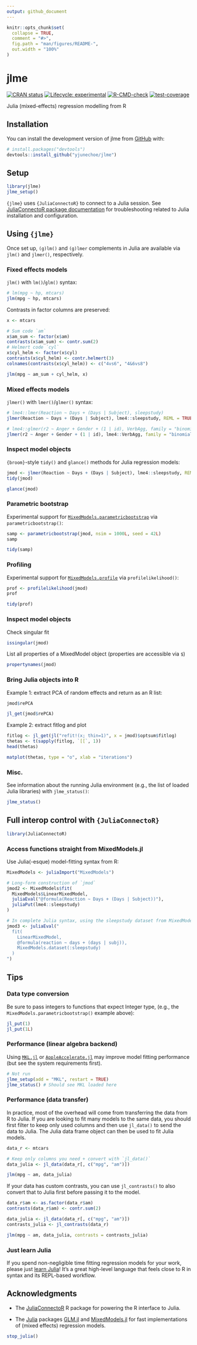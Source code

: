 ```yaml
---
output: github_document
---
```


<!-- README.md is generated from README.Rmd. Please edit that file -->

```r
knitr::opts_chunk$set(
  collapse = TRUE,
  comment = "#>",
  fig.path = "man/figures/README-",
  out.width = "100%"
)
```

# jlme

<!-- badges: start -->
[![CRAN status](https://www.r-pkg.org/badges/version/jlme)](https://CRAN.R-project.org/package=jlme)
[![Lifecycle: experimental](https://img.shields.io/badge/lifecycle-experimental-orange.svg)](https://lifecycle.r-lib.org/articles/stages.html#experimental)
[![R-CMD-check](https://github.com/yjunechoe/jlme/actions/workflows/R-CMD-check.yaml/badge.svg)](https://github.com/yjunechoe/jlme/actions/workflows/R-CMD-check.yaml)
[![test-coverage](https://github.com/yjunechoe/jlme/actions/workflows/test-coverage.yaml/badge.svg)](https://github.com/yjunechoe/jlme/actions/workflows/test-coverage.yaml)
<!-- badges: end -->

Julia (mixed-effects) regression modelling from R

## Installation

You can install the development version of jlme from [GitHub](https://github.com/) with:

``` r
# install.packages("devtools")
devtools::install_github("yjunechoe/jlme")
```

## Setup

```r
library(jlme)
jlme_setup()
```

`{jlme}` uses `{JuliaConnectoR}` to connect to a Julia session. See [JuliaConnectoR package documentation](https://github.com/stefan-m-lenz/JuliaConnectoR) for troubleshooting related to Julia installation and configuration.

## Using `{jlme}`

Once set up, `(g)lm()` and `(g)lmer` complements in Julia are available via `jlm()` and `jlmer()`, respectively.

### Fixed effects models

`jlm()` with `lm()`/`glm()` syntax:

```r
# lm(mpg ~ hp, mtcars)
jlm(mpg ~ hp, mtcars)
```

Contrasts in factor columns are preserved: 

```r
x <- mtcars

# Sum code `am`
x$am_sum <- factor(x$am)
contrasts(x$am_sum) <- contr.sum(2)
# Helmert code `cyl`
x$cyl_helm <- factor(x$cyl)
contrasts(x$cyl_helm) <- contr.helmert(3)
colnames(contrasts(x$cyl_helm)) <- c("4vs6", "4&6vs8")

jlm(mpg ~ am_sum + cyl_helm, x)
```

### Mixed effects models

`jlmer()` with `lmer()`/`glmer()` syntax:

```r
# lme4::lmer(Reaction ~ Days + (Days | Subject), sleepstudy)
jlmer(Reaction ~ Days + (Days | Subject), lme4::sleepstudy, REML = TRUE)
```

```r
# lme4::glmer(r2 ~ Anger + Gender + (1 | id), VerbAgg, family = "binomial")
jlmer(r2 ~ Anger + Gender + (1 | id), lme4::VerbAgg, family = "binomial")
```

### Inspect model objects

`{broom}`-style `tidy()` and `glance()` methods for Julia regression models:

```r
jmod <- jlmer(Reaction ~ Days + (Days | Subject), lme4::sleepstudy, REML = TRUE)
tidy(jmod)
```


```r
glance(jmod)
```

### Parametric bootstrap

Experimental support for [`MixedModels.parametricbootstrap`](https://juliastats.org/MixedModels.jl/stable/bootstrap/) via `parametricbootstrap()`:

```r
samp <- parametricbootstrap(jmod, nsim = 1000L, seed = 42L)
samp
```

```r
tidy(samp)
```

### Profiling

Experimental support for [`MixedModels.profile`](https://juliastats.org/MixedModels.jl/stable/api/#MixedModels.profile-Tuple%7BLinearMixedModel%7D) via `profilelikelihood()`:

```r
prof <- profilelikelihood(jmod)
prof
```

```r
tidy(prof)
```


### Inspect model objects

Check singular fit

```r
issingular(jmod)
```

List all properties of a MixedModel object (properties are accessible via `$`)

```r
propertynames(jmod)
```

### Bring Julia objects into R

Example 1: extract PCA of random effects and return as an R list:

```r
jmod$rePCA
```

```r
jl_get(jmod$rePCA)
```

Example 2: extract fitlog and plot

```r
fitlog <- jl_get(jl("refit!(x; thin=1)", x = jmod)$optsum$fitlog)
thetas <- t(sapply(fitlog, `[[`, 1))
head(thetas)
```

```r
matplot(thetas, type = "o", xlab = "iterations")
```


### Misc.

See information about the running Julia environment (e.g., the list of loaded Julia libraries) with `jlme_status()`:

```r
jlme_status()
```


## Full interop control with `{JuliaConnectoR}`

```r
library(JuliaConnectoR)
```

### Access functions straight from MixedModels.jl

Use Julia(-esque) model-fitting syntax from R:

```r
MixedModels <- juliaImport("MixedModels")

# Long-form construction of `jmod`
jmod2 <- MixedModels$fit(
  MixedModels$LinearMixedModel,
  juliaEval("@formula(Reaction ~ Days + (Days | Subject))"),
  juliaPut(lme4::sleepstudy)
)

# In complete Julia syntax, using the sleepstudy dataset from MixedModels.jl
jmod3 <- juliaEval("
  fit(
    LinearMixedModel,
    @formula(reaction ~ days + (days | subj)),
    MixedModels.dataset(:sleepstudy)
  )
")
```


## Tips

### Data type conversion

Be sure to pass integers to functions that expect Integer type, (e.g., the `MixedModels.parametricbootstrap()` example above):

```r
jl_put(1)
jl_put(1L)
```

### Performance (linear algebra backend)

Using [`MKL.jl`](https://github.com/JuliaLinearAlgebra/MKL.jl) or [`AppleAccelerate.jl`](https://github.com/JuliaLinearAlgebra/AppleAccelerate.jl) may improve model fitting performance (but see the system requirements first).

```r
# Not run
jlme_setup(add = "MKL", restart = TRUE)
jlme_status() # Should see MKL loaded here
```

### Performance (data transfer)

In practice, most of the overhead will come from transferring the data from R to Julia. If you are looking to fit many models to the same data, you should first filter to keep only used columns and then use `jl_data()` to send the data to Julia. The Julia data frame object can then be used to fit Julia models.

```r
data_r <- mtcars

# Keep only columns you need + convert with `jl_data()`
data_julia <- jl_data(data_r[, c("mpg", "am")])

jlm(mpg ~ am, data_julia)
```

If your data has custom contrasts, you can use `jl_contrasts()` to also convert that to Julia first before passing it to the model.

```r
data_r$am <- as.factor(data_r$am)
contrasts(data_r$am) <- contr.sum(2)

data_julia <- jl_data(data_r[, c("mpg", "am")])
contrasts_julia <- jl_contrasts(data_r)

jlm(mpg ~ am, data_julia, contrasts = contrasts_julia)
```

### Just learn Julia

If you spend non-negligible time fitting regression models for your work, please just [learn Julia](https://julialang.org/learning/)! It's a great high-level language that feels close to R in syntax and its REPL-based workflow.


## Acknowledgments

- The [JuliaConnectoR](https://github.com/stefan-m-lenz/JuliaConnectoR) R package for powering the R interface to Julia.

- The [Julia](https://julialang.org/) packages [GLM.jl](https://github.com/JuliaStats/GLM.jl) and [MixedModels.jl](https://github.com/JuliaStats/MixedModels.jl) for fast implementations of (mixed effects) regression models.

```r
stop_julia()
```

